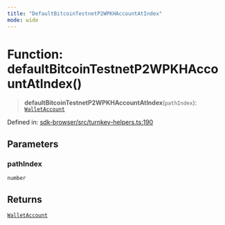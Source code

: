 ```yaml
---
title: "DefaultBitcoinTestnetP2WPKHAccountAtIndex"
mode: wide
---
```

  
# Function: defaultBitcoinTestnetP2WPKHAccountAtIndex()

> **defaultBitcoinTestnetP2WPKHAccountAtIndex**(`pathIndex`): [`WalletAccount`](../WalletAccount/readme)

Defined in: [sdk-browser/src/turnkey-helpers.ts:190](https://github.com/tkhq/sdk/blob/94193410cf3571aa019a0b9408107eeb43e39e16/packages/sdk-browser/src/turnkey-helpers.ts#L190)

## Parameters

### pathIndex

`number`

## Returns

[`WalletAccount`](../WalletAccount/readme)
